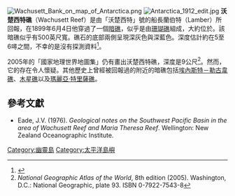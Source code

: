 {{Infobox fictional location
| name       = 沃楚西特礁
| colour     = #C0C0C0
| image      = Wachusett Bank.png
| imagesize  = 250px
| caption    = 1921年太平洋地圖上的沃楚西特礁
| source     = 
| creator    = 
| type      = [[幽靈島|幽靈島]]
| locations  = [[太平洋|太平洋]]
}}
[[File:Wachusett_Bank_on_map_of_Antarctica.png|thumb]]
[[File:Antarctica_1912_edit.jpg|thumb]]
'''沃楚西特礁'''（Wachusett Reef）是由「沃楚西特」號的船長蘭伯特（Lamber）所回報，在1899年6月4日他穿過了一個[[暗礁|暗礁]]，似乎是由[[珊瑚礁|珊瑚礁]]組成，大約位於{{coord|32|18|S|151|08|W|}}。該暗礁似乎有500英尺寬。礁石的底部兩側呈現深灰色與深藍色。深度估計約在5至6噚之間，不幸的是沒有探測資料<ref>{{cite book |author=United States Hydrographic Office |title=Pacific Islands Pilot, v. 2 |publisher=Government Printing Office |location=Washington, D.C. |year=1916 |isbn= |page=56 |url=http://books.google.com/books?id=IHUwAAAAYAAJ&pg=PA56 |accessdate=2011-09-26 |archive-date=2014-07-07 |archive-url=https://web.archive.org/web/20140707151424/http://books.google.com/books?id=IHUwAAAAYAAJ&pg=PA56 |dead-url=no }}</ref>。

2005年的「國家地理世界地圖集」仍有畫出沃楚西特礁，深度是9公尺<ref>''National Geographic Atlas of the World'', 8th edition (2005). Washington, D.C.: National Geographic, plate 93. ISBN 0-7922-7543-8</ref>。然而，它的存在令人懷疑。其他歷史上曾經被回報過的附近的暗礁包括[[埃內斯特－勒古韋礁|埃內斯特－勒古韋礁]]、[[木星礁|木星礁]]以及[[瑪麗亞·特里薩礁|瑪麗亞·特里薩礁]]。

{{PD-old-text|title=[http://books.google.com/books?id=IHUwAAAAYAAJ&pg=PA56 ''Pacific Islands Pilot'', v. 2]|year=1916}}

==參考文獻==
{{reflist}}
* Eade, J.V. (1976). ''Geological notes on the Southwest Pacific Basin in the area of Wachusett Reef and Maria Theresa Reef''.  Wellington: New Zealand Oceanographic Institute.

[[Category:幽靈島|Category:幽靈島]]
[[Category:太平洋島嶼|Category:太平洋島嶼]]

{{ocean-stub}}